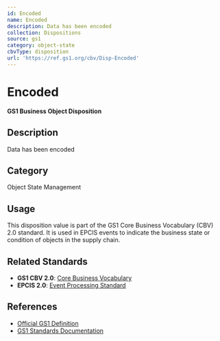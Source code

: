 ```yaml
---
id: Encoded
name: Encoded
description: Data has been encoded
collection: Dispositions
source: gs1
category: object-state
cbvType: disposition
url: 'https://ref.gs1.org/cbv/Disp-Encoded'
---
```

# Encoded

**GS1 Business Object Disposition**

## Description

Data has been encoded

## Category

Object State Management

## Usage

This disposition value is part of the GS1 Core Business Vocabulary (CBV) 2.0 standard. It is used in EPCIS events to indicate the business state or condition of objects in the supply chain.

## Related Standards

- **GS1 CBV 2.0**: [Core Business Vocabulary](https://ref.gs1.org/standards/cbv/)
- **EPCIS 2.0**: [Event Processing Standard](https://ref.gs1.org/standards/epcis/)

## References

- [Official GS1 Definition](https://ref.gs1.org/cbv/Disp-Encoded)
- [GS1 Standards Documentation](https://www.gs1.org/standards)
